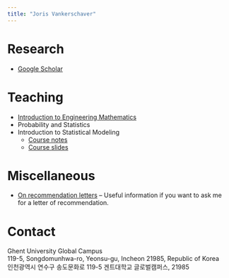 ```yaml
---
title: "Joris Vankerschaver"
---
```


# Research

- [Google Scholar](https://scholar.google.com/citations?hl=en&user=N5vV04AAAAAJ&view_op=list_works&sortby=pubdate)

# Teaching

- [Introduction to Engineering Mathematics](https://ugent-korea.github.io/IEM-slides/)
- Probability and Statistics
- Introduction to Statistical Modeling
  - [Course notes](ISM/index.html)
  - [Course slides](https://ugent-korea.github.io/ISM-slides/)

# Miscellaneous

- [On recommendation letters](recommendation_letters.qmd) -- Useful information if you want to ask me for a letter of recommendation.

# Contact

| Ghent University Global Campus
| 119-5, Songdomunhwa-ro, Yeonsu-gu, Incheon 21985, Republic of Korea

| 인천광역시 연수구 송도문화로 119-5 겐트대학교 글로벌캠퍼스, 21985
